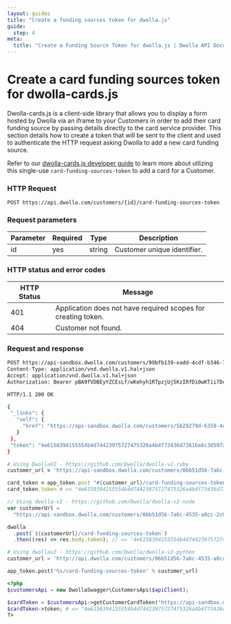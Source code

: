 ```yaml
---
layout: guides
title: "Create a funding sources token for dwolla.js"
guide:
  step: 4
meta:
  title: "Create a Funding Source Token for dwolla.js | Dwolla API Documentation"
---
```


# Create a card funding sources token for dwolla-cards.js

Dwolla-cards.js is a client-side library that allows you to display a form
hosted by Dwolla via an iframe to your Customers in order to add their card
funding source by passing details directly to the card service provider. This section
details how to create a token that will be sent to the client and used to
authenticate the HTTP request asking Dwolla to add a new card funding source.

Refer to our
[dwolla-cards.js developer guide](https://developers.dwolla.com/guides/dwolla-cards-js/add-a-debit-card#add-a-debit-card-using-dwolla-cardsjs)
to learn more about utlizing this single-use `card-funding-sources-token` to add a
card for a Customer.

### HTTP Request

`POST https://api.dwolla.com/customers/{id}/card-funding-sources-token`

### Request parameters

| Parameter | Required | Type   | Description                 |
| --------- | -------- | ------ | --------------------------- |
| id        | yes      | string | Customer unique identifier. |

### HTTP status and error codes

| HTTP Status | Message                                                       |
| ----------- | ------------------------------------------------------------- |
| 401         | Application does not have required scopes for creating token. |
| 404         | Customer not found.                                           |

### Request and response

```bash
POST https://api-sandbox.dwolla.com/customers/99bfb139-eadd-4cdf-b346-7504f0c16c60/card-funding-sources-token
Content-Type: application/vnd.dwolla.v1.hal+json
Accept: application/vnd.dwolla.v1.hal+json
Authorization: Bearer pBA9fVDBEyYZCEsLf/wKehyh1RTpzjUj5KzIRfDi0wKTii7DqY

HTTP/1.1 200 OK

{
 "_links": {
   "self": {
     "href": "https://api-sandbox.dwolla.com/customers/5b29279d-6359-4c87-a318-e09095532733/card-funding-sources-token"
   }
 },
 "token": "4e6158394155554b4d74423975727475326a4b4f73436d73616e6c30597a6f61424a7249386545394e7149555533646d55623a41506e693176383545567167454e4d31355563683157675a"
}
```

```ruby
# Using DwollaV2 - https://github.com/Dwolla/dwolla-v2-ruby
customer_url = 'https://api-sandbox.dwolla.com/customers/06b51d56-7a6c-4535-a0cc-2c0106f56ba6'

card_token = app_token.post "#{customer_url}/card-funding-sources-token"
card_token.token # => "4e6158394155554b4d74423975727475326a4b4f73436d73616e6c30597a6f61424a7249386545394e7149555533646d55623a41506e693176383545567167454e4d31355563683157675a"
```

```javascript
// Using dwolla-v2 - https://github.com/Dwolla/dwolla-v2-node
var customerUrl =
  "https://api-sandbox.dwolla.com/customers/06b51d56-7a6c-4535-a0cc-2c0106f56ba6";

dwolla
  .post(`${customerUrl}/card-funding-sources-token`)
  .then((res) => res.body.token); // => '4e6158394155554b4d74423975727475326a4b4f73436d73616e6c30597a6f61424a7249386545394e7149555533646d55623a41506e693176383545567167454e4d31355563683157675a'
```

```python
# Using dwollav2 - https://github.com/Dwolla/dwolla-v2-python
customer_url = 'http://api.dwolla.com/customers/06b51d56-7a6c-4535-a0cc-2c0106f56ba6'

app_token.post('%s/card-funding-sources-token' % customer_url)
```

```php
<?php
$customersApi = new DwollaSwagger\CustomersApi($apiClient);

$cardToken = $customersApi->getCustomerCardToken("https://api-sandbox.dwolla.com/customers/06b51d56-7a6c-4535-a0cc-2c0106f56ba6");
$cardToken->token; # => "4e6158394155554b4d74423975727475326a4b4f73436d73616e6c30597a6f61424a7249386545394e7149555533646d55623a41506e693176383545567167454e4d31355563683157675a"
?>
```
